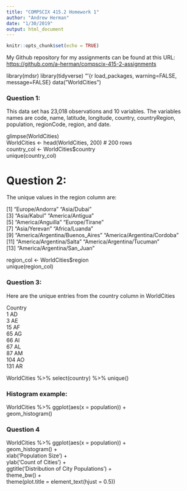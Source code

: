 ```yaml
---
title: "COMPSCIX 415.2 Homework 1"
author: "Andrew Herman"
date: "1/30/2019"
output: html_document
---
```


```r
knitr::opts_chunk$set(echo = TRUE)
```
My Github repository for my assignments can be found at this URL: [https://github.com/a-herman/compscix-415-2-assignments](https://github.com/a-herman/compscix-415-2-assignments)

library(mdsr)
library(tidyverse)
“‘{r load_packages, warning=FALSE, message=FALSE}
data("WorldCities")

### Question 1: 
This data set has 23,018 observations and 10 variables.  The variables names are code, name, latitude, longitude, country, countryRegion, population, regionCode, region, and date.  

glimpse(WorldCities)  
WorldCities <- head(WorldCities, 200) # 200 rows  
country_col <- WorldCities$country  
unique(country_col)  

<!--End question 1-->

# Question 2:  

The unique values in the region column are:  

[1] "Europe/Andorra"                 "Asia/Dubai"                    
[3] "Asia/Kabul"                     "America/Antigua"               
[5] "America/Anguilla"               "Europe/Tirane"                 
[7] "Asia/Yerevan"                   "Africa/Luanda"                 
[9] "America/Argentina/Buenos_Aires" "America/Argentina/Cordoba"   
[11] "America/Argentina/Salta"        "America/Argentina/Tucuman"     
[13] "America/Argentina/San_Juan" 


region_col <- WorldCities$region  
unique(region_col)

<!--End question 2-->

### Question 3:
Here are the unique entries from the country column in WorldCities  

Country  
1        AD  
3        AE  
15       AF  
65       AG  
66       AI  
67       AL  
87       AM  
104      AO  
131      AR  

WorldCities %>% select(country) %>% unique()  

<!--End question 3-->

### Histogram example:  

WorldCities %>% ggplot(aes(x = population)) +  
geom_histogram()

### Question 4  

WorldCities %>% ggplot(aes(x = population)) +  
  geom_histogram() +  
  xlab('Population Size') +  
  ylab('Count of Cities') +  
  ggtitle('Distribution of City Populations') +  
  theme_bw() +  
  theme(plot.title = element_text(hjust = 0.5))
  
  <!--borrowed 'hjust' code from stack overflow-->



